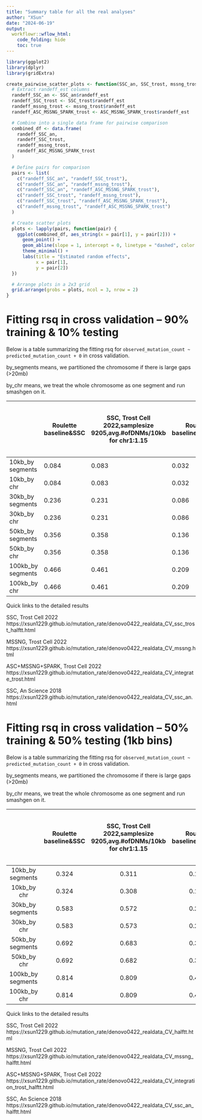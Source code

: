 ```yaml
---
title: "Summary table for all the real analyses"
author: "XSun"
date: "2024-06-19"
output:
  workflowr::wflow_html:
    code_folding: hide
    toc: true
---
```


```r
library(ggplot2)
library(dplyr)
library(gridExtra)

create_pairwise_scatter_plots <- function(SSC_an, SSC_trost, mssng_trost, ASC_MSSNG_SPARK_trost) {
  # Extract randeff_est columns
  randeff_SSC_an <- SSC_an$randeff_est
  randeff_SSC_trost <- SSC_trost$randeff_est
  randeff_mssng_trost <- mssng_trost$randeff_est
  randeff_ASC_MSSNG_SPARK_trost <- ASC_MSSNG_SPARK_trost$randeff_est

  # Combine into a single data frame for pairwise comparison
  combined_df <- data.frame(
    randeff_SSC_an,
    randeff_SSC_trost,
    randeff_mssng_trost,
    randeff_ASC_MSSNG_SPARK_trost
  )

  # Define pairs for comparison
  pairs <- list(
    c("randeff_SSC_an", "randeff_SSC_trost"),
    c("randeff_SSC_an", "randeff_mssng_trost"),
    c("randeff_SSC_an", "randeff_ASC_MSSNG_SPARK_trost"),
    c("randeff_SSC_trost", "randeff_mssng_trost"),
    c("randeff_SSC_trost", "randeff_ASC_MSSNG_SPARK_trost"),
    c("randeff_mssng_trost", "randeff_ASC_MSSNG_SPARK_trost")
  )

  # Create scatter plots
  plots <- lapply(pairs, function(pair) {
    ggplot(combined_df, aes_string(x = pair[1], y = pair[2])) +
      geom_point() +
      geom_abline(slope = 1, intercept = 0, linetype = "dashed", color = "red") +
      theme_minimal() +
      labs(title = "Estimated random effects",
           x = pair[1],
           y = pair[2])
  })

  # Arrange plots in a 2x3 grid
  grid.arrange(grobs = plots, ncol = 3, nrow = 2)
}
```

# Fitting rsq in cross validation -- 90% training & 10% testing

Below is a table summarizing the fitting rsq for `observed_mutation_count ~ predicted_mutation_count + 0` in cross validation. 

by_segments means, we partitioned the chromosome if there is large gaps (>20mb)

by_chr means, we treat the whole chromosome as one segment and run smashgen on it. 

|                   | Roulette baseline&SSC | SSC, Trost Cell 2022,samplesize 9205,avg.#ofDNMs/10kb for chr1:1.15  | Roulette baseline&MSSNG | MSSNG, Trost Cell 2022,samplesize 11312 ,avg.#ofDNMs/10kb for chr1: 0.38  | Roulette baseline&ASC+MSSNG+SPARK | ASC+MSSNG+SPARK, Trost Cell 2022,samplesize 11312 + 9209 trios (WES included) ,avg.#ofDNMs/10kb for chr1: 0.52  | Roulette baseline&SSC | SSC, An Science 2018, samplesize 7608,avg.#ofDNMs/10kb for chr1: 0.74  |
|-------------------|---------------------------|----------------------|-----------------------------|------------------------|---------------------------------------|----------------------------------|---------------------------|----------------------|
| 10kb_by segments  | 0.084                     | 0.083                | 0.032                       | 0.029                  | 0.034                                 | 0.027                            | 0.072                     | 0.073                |
| 10kb_by chr       | 0.084                     | 0.083                | 0.032                       | 0.029                  | 0.034                                 | 0.027                            | 0.072                     | 0.072                |
| 30kb_by segments  | 0.236                     | 0.231                | 0.086                       | 0.096                  | 0.102                                 | 0.107                            | 0.187                     | 0.19                 |
| 30kb_by chr       | 0.236                     | 0.231                | 0.086                       | 0.096                  | 0.102                                 | 0.107                            | 0.187                     | 0.19                 |
| 50kb_by segments  | 0.356                     | 0.358                | 0.136                       | 0.175                  | 0.154                                 | 0.193                            | 0.287                     | 0.293                |
| 50kb_by chr       | 0.356                     | 0.358                | 0.136                       | 0.176                  | 0.154                                 | 0.194                            | 0.287                     | 0.293                |
| 100kb_by segments | 0.466                     | 0.461                | 0.209                       | 0.25                   | 0.088                                 | 0.09                             | 0.419                     | 0.427                |
| 100kb_by chr      | 0.466                     | 0.461                | 0.209                       | 0.25                   | 0.088                                 | 0.091                            | 0.419                     | 0.426                |


Quick links to the detailed results

SSC, Trost Cell 2022 https://xsun1229.github.io/mutation_rate/denovo0422_realdata_CV_ssc_trost_halftt.html

MSSNG, Trost Cell 2022 https://xsun1229.github.io/mutation_rate/denovo0422_realdata_CV_mssng.html

ASC+MSSNG+SPARK, Trost Cell 2022 https://xsun1229.github.io/mutation_rate/denovo0422_realdata_CV_integrate_trost.html

SSC, An Science 2018 https://xsun1229.github.io/mutation_rate/denovo0422_realdata_CV_ssc_an.html








# Fitting rsq in cross validation -- 50% training & 50% testing (1kb bins)

Below is a table summarizing the fitting rsq for `observed_mutation_count ~ predicted_mutation_count + 0` in cross validation. 

by_segments means, we partitioned the chromosome if there is large gaps (>20mb)

by_chr means, we treat the whole chromosome as one segment and run smashgen on it. 

|                   | Roulette baseline&SSC | SSC, Trost Cell 2022,samplesize 9205,avg.#ofDNMs/10kb for chr1:1.15 | Roulette baseline&MSSNG | MSSNG, Trost Cell 2022,samplesize 11312 ,avg.#ofDNMs/10kb for chr1: 0.38 | Roulette baseline&ASC+MSSNG+SPARK | ASC+MSSNG+SPARK, Trost Cell 2022,samplesize 11312 + 9209 trios (WES included) ,avg.#ofDNMs/10kb for chr1: 0.52 | Roulette baseline&SSC | SSC, An Science 2018, samplesize 7608,avg.#ofDNMs/10kb for chr1: 0.74 |
|:-----------------:|:---------------------:|:-------------------------------------------------------------------:|:-----------------------:|:------------------------------------------------------------------------:|:---------------------------------:|:--------------------------------------------------------------------------------------------------------------:|:---------------------:|:---------------------------------------------------------------------:|
| 10kb_by segments  | 0.324                 | 0.311                                                               | 0.113                   | 0.075                                                                    | 0.113                             | 0.064                                                                                                          | 0.278                 | 0.281                                                                 |
| 10kb_by chr       | 0.324                 | 0.308                                                               | 0.113                   | 0.073                                                                    | 0.113                             | 0.064                                                                                                          | 0.278                 | 0.278                                                                 |
| 30kb_by segments  | 0.583                 | 0.572                                                               | 0.239                   | 0.241                                                                    | 0.234                             | 0.225                                                                                                          | 0.526                 | 0.534                                                                 |
| 30kb_by chr       | 0.583                 | 0.573                                                               | 0.239                   | 0.241                                                                    | 0.234                             | 0.225                                                                                                          | 0.526                 | 0.528                                                                 |
| 50kb_by segments  | 0.692                 | 0.683                                                               | 0.313                   | 0.349                                                                    | 0.311                             | 0.344                                                                                                          | 0.638                 | 0.646                                                                 |
| 50kb_by chr       | 0.692                 | 0.682                                                               | 0.313                   | 0.35                                                                     | 0.311                             | 0.345                                                                                                          | 0.638                 | 0.64                                                                  |
| 100kb_by segments | 0.814                 | 0.809                                                               | 0.415                   | 0.508                                                                    | 0.417                             | 0.507                                                                                                          | 0.77                  | 0.781                                                                 |
| 100kb_by chr      | 0.814                 | 0.809                                                               | 0.415                   | 0.509                                                                    | 0.417                             | 0.508                                                                                                          | 0.77                  | 0.775                                                                 |

Quick links to the detailed results

SSC, Trost Cell 2022 https://xsun1229.github.io/mutation_rate/denovo0422_realdata_CV_halftt.html

MSSNG, Trost Cell 2022 https://xsun1229.github.io/mutation_rate/denovo0422_realdata_CV_mssng_halftt.html

ASC+MSSNG+SPARK, Trost Cell 2022 https://xsun1229.github.io/mutation_rate/denovo0422_realdata_CV_integration_trost_halftt.html

SSC, An Science 2018 https://xsun1229.github.io/mutation_rate/denovo0422_realdata_CV_ssc_an_halftt.html



<!-- # Comparing the estimated random effects -- estimated by segments (90% training) -->

<!-- ## 10kb -->

<!-- ```{r fig.width=12, fig.height=8, warning=F, message=F} -->

<!-- SSC_an <- get(load("/project/xinhe/xsun/mutation_rate/12.denovo_real_ssc_an/results/ssc_an_per_window_chr1_10kb_fitted.rdata")) -->
<!-- SSC_trost <- get(load("/project/xinhe/xsun/mutation_rate/10.denovo_real/results/ssc_trost_per_window_chr1_10kb_fitted.rdata")) -->
<!-- mssng_trost <- get(load("/project/xinhe/xsun/mutation_rate/11.denovo_real_mssng/results/mssng_trost_per_window_chr1_10kb_fitted.rdata")) -->
<!-- ASC_MSSNG_SPARK_trost <- get(load("/project/xinhe/xsun/mutation_rate/13.denovo_real_integration_trost/results/integration_trost_per_window_chr1_10kb_fitted.rdata")) -->

<!-- create_pairwise_scatter_plots(SSC_an, SSC_trost, mssng_trost, ASC_MSSNG_SPARK_trost) -->
<!-- ``` -->


<!-- ## 30kb -->

<!-- ```{r fig.width=12, fig.height=8, warning=F, message=F} -->

<!-- SSC_an <- get(load("/project/xinhe/xsun/mutation_rate/12.denovo_real_ssc_an/results/ssc_an_per_window_chr1_30kb_fitted.rdata")) -->
<!-- SSC_trost <- get(load("/project/xinhe/xsun/mutation_rate/10.denovo_real/results/ssc_trost_per_window_chr1_30kb_fitted.rdata")) -->
<!-- mssng_trost <- get(load("/project/xinhe/xsun/mutation_rate/11.denovo_real_mssng/results/mssng_trost_per_window_chr1_30kb_fitted.rdata")) -->
<!-- ASC_MSSNG_SPARK_trost <- get(load("/project/xinhe/xsun/mutation_rate/13.denovo_real_integration_trost/results/integration_trost_per_window_chr1_30kb_fitted.rdata")) -->

<!-- create_pairwise_scatter_plots(SSC_an, SSC_trost, mssng_trost, ASC_MSSNG_SPARK_trost) -->
<!-- ``` -->


<!-- ## 50kb -->

<!-- ```{r fig.width=12, fig.height=8, warning=F, message=F} -->

<!-- SSC_an <- get(load("/project/xinhe/xsun/mutation_rate/12.denovo_real_ssc_an/results/ssc_an_per_window_chr1_50kb_fitted.rdata")) -->
<!-- SSC_trost <- get(load("/project/xinhe/xsun/mutation_rate/10.denovo_real/results/ssc_trost_per_window_chr1_50kb_fitted.rdata")) -->
<!-- mssng_trost <- get(load("/project/xinhe/xsun/mutation_rate/11.denovo_real_mssng/results/mssng_trost_per_window_chr1_50kb_fitted.rdata")) -->
<!-- ASC_MSSNG_SPARK_trost <- get(load("/project/xinhe/xsun/mutation_rate/13.denovo_real_integration_trost/results/integration_trost_per_window_chr1_50kb_fitted.rdata")) -->

<!-- create_pairwise_scatter_plots(SSC_an, SSC_trost, mssng_trost, ASC_MSSNG_SPARK_trost) -->
<!-- ``` -->

<!-- ## 100kb -->

<!-- ```{r fig.width=12, fig.height=8, warning=F, message=F} -->

<!-- SSC_an <- get(load("/project/xinhe/xsun/mutation_rate/12.denovo_real_ssc_an/results/ssc_an_per_window_chr1_100kb_fitted.rdata")) -->
<!-- SSC_trost <- get(load("/project/xinhe/xsun/mutation_rate/10.denovo_real/results/ssc_trost_per_window_chr1_100kb_fitted.rdata")) -->
<!-- mssng_trost <- get(load("/project/xinhe/xsun/mutation_rate/11.denovo_real_mssng/results/mssng_trost_per_window_chr1_100kb_fitted.rdata")) -->
<!-- ASC_MSSNG_SPARK_trost <- get(load("/project/xinhe/xsun/mutation_rate/13.denovo_real_integration_trost/results/integration_trost_per_window_chr1_100kb_fitted.rdata")) -->

<!-- create_pairwise_scatter_plots(SSC_an, SSC_trost, mssng_trost, ASC_MSSNG_SPARK_trost) -->
<!-- ``` -->